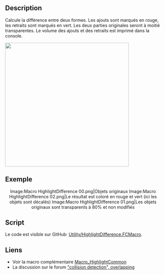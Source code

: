 <languages/>

{{Macro/fr
|Name=HighlightDifference
|Name/fr=HighlightDifference
|Description=Calcule la différence entre deux formes. Les ajouts sont marqués en rouge, les retraits sont marqués en vert. Les deux parties originales seront à moitié transparentes. Le volume des ajouts et des retraits est imprimé dans la console.
|Author=Gaël Ecorchard
|Download=[https://wiki.freecad.org/images/2/2e/HighlightDifference.png Icône de la barre d'outils]
|Version=1.0
|Date=2015-09-24
}}

==Description==

Calcule la différence entre deux formes. Les ajouts sont marqués en rouge, les retraits sont marqués en vert. Les deux parties originales seront à moitié transparentes. Le volume des ajouts et des retraits est imprimé dans la console.

{{Codeextralink|https://raw.githubusercontent.com/FreeCAD/FreeCAD-macros/master/Utility/HighlightDifference.FCMacro}}

[[File:Macro HighlightDifference 02.png|400px|]]
{{Caption|Le résultat de la différence entre les deux objets est créé}}

<span id="Example"></span>
==Exemple==

<center>
<gallery widths="200" heights="220">
Image:Macro HighlightDifference 00.png|Objets originaux
Image:Macro HighlightDifference 02.png|Le résultat est coloré en rouge et vert (ici les objets sont décalés)
Image:Macro HighlightDifference 01.png|Les objets originaux sont transparents à 80% et non modifiés
</gallery>
</center>
{{clear}}

==Script==

Le code est visible sur GitHub: [https://github.com/FreeCAD/FreeCAD-macros/blob/master/Utility/HighlightDifference.FCMacro Utility/HighlightDifference.FCMacro].

<span id="Links"></span>
==Liens==

* Voir la macro complémentaire [[Macro_HighlightCommon/fr|Macro_HighlightCommon]]
* La discussion sur le forum [http://forum.freecadweb.org/viewtopic.php?f=22&t=12426 "collision detection", overlapping]